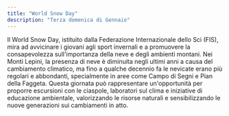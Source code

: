 ```yaml
---
title: "World Snow Day"
description: "Terza domenica di Gennaio"
---
```


Il World Snow Day, istituito dalla Federazione Internazionale dello Sci (FIS), mira ad avvicinare i giovani agli sport invernali e a promuovere la consapevolezza sull'importanza della neve e degli ambienti montani. Nei Monti Lepini, la presenza di neve è diminuita negli ultimi anni a causa del cambiamento climatico, ma fino a qualche decennio fa le nevicate erano più regolari e abbondanti, specialmente in aree come Campo di Segni e Pian della Faggeta. Questa giornata può rappresentare un'opportunità per proporre escursioni con le ciaspole, laboratori sul clima e iniziative di educazione ambientale, valorizzando le risorse naturali e sensibilizzando le nuove generazioni sui cambiamenti in atto.